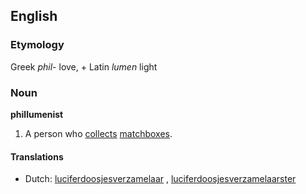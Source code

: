 ==English==
===Etymology===
Greek ''phil-'' love, + Latin ''lumen'' light

===Noun===
'''phillumenist'''

#A person who [[collect]]s [[matchbox]]es.

====Translations====
{{top}}
*Dutch: [[luciferdoosjesverzamelaar]] {{m}}, [[luciferdoosjesverzamelaarster]] {{f}}
{{bottom}}